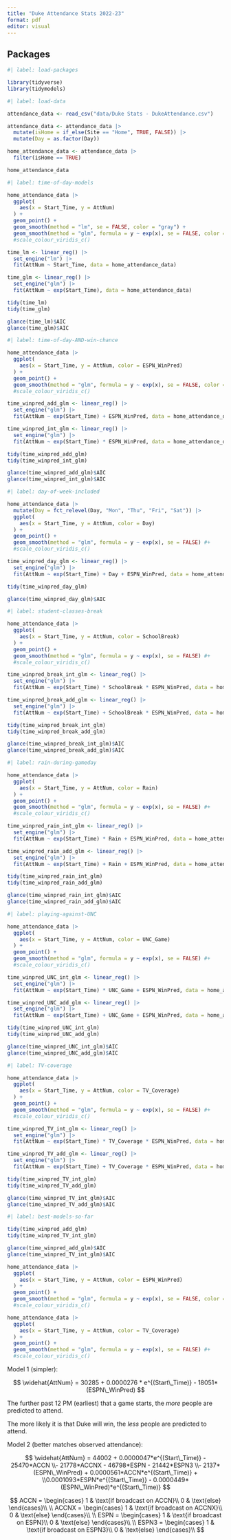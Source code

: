 ```yaml
---
title: "Duke Attendance Stats 2022-23"
format: pdf
editor: visual
---
```


## Packages

```r
#| label: load-packages

library(tidyverse)
library(tidymodels)

```

```r
#| label: load-data

attendance_data <- read_csv("data/Duke Stats - DukeAttendance.csv")

attendance_data <- attendance_data |>
  mutate(isHome = if_else(Site == "Home", TRUE, FALSE)) |>
  mutate(Day = as.factor(Day))

home_attendance_data <- attendance_data |>
  filter(isHome == TRUE)

home_attendance_data

```

```r
#| label: time-of-day-models

home_attendance_data |>
  ggplot(
    aes(x = Start_Time, y = AttNum)
  ) +
  geom_point() +
  geom_smooth(method = "lm", se = FALSE, color = "gray") +
  geom_smooth(method = "glm", formula = y ~ exp(x), se = FALSE, color = "orange") #+
  #scale_colour_viridis_c()

time_lm <- linear_reg() |>
  set_engine("lm") |>
  fit(AttNum ~ Start_Time, data = home_attendance_data)

time_glm <- linear_reg() |>
  set_engine("glm") |>
  fit(AttNum ~ exp(Start_Time), data = home_attendance_data)

tidy(time_lm)
tidy(time_glm)

glance(time_lm)$AIC
glance(time_glm)$AIC

```

```r
#| label: time-of-day-AND-win-chance

home_attendance_data |>
  ggplot(
    aes(x = Start_Time, y = AttNum, color = ESPN_WinPred)
  ) +
  geom_point() +
  geom_smooth(method = "glm", formula = y ~ exp(x), se = FALSE, color = "orange") #+
  #scale_colour_viridis_c()

time_winpred_add_glm <- linear_reg() |>
  set_engine("glm") |>
  fit(AttNum ~ exp(Start_Time) + ESPN_WinPred, data = home_attendance_data)

time_winpred_int_glm <- linear_reg() |>
  set_engine("glm") |>
  fit(AttNum ~ exp(Start_Time) * ESPN_WinPred, data = home_attendance_data)

tidy(time_winpred_add_glm)
tidy(time_winpred_int_glm)

glance(time_winpred_add_glm)$AIC
glance(time_winpred_int_glm)$AIC

```

```r
#| label: day-of-week-included

home_attendance_data |>
  mutate(Day = fct_relevel(Day, "Mon", "Thu", "Fri", "Sat")) |>
  ggplot(
    aes(x = Start_Time, y = AttNum, color = Day)
  ) +
  geom_point() +
  geom_smooth(method = "glm", formula = y ~ exp(x), se = FALSE) #+
  #scale_colour_viridis_c()

time_winpred_day_glm <- linear_reg() |>
  set_engine("glm") |>
  fit(AttNum ~ exp(Start_Time) + Day + ESPN_WinPred, data = home_attendance_data)

tidy(time_winpred_day_glm)

glance(time_winpred_day_glm)$AIC

```

```r
#| label: student-classes-break

home_attendance_data |>
  ggplot(
    aes(x = Start_Time, y = AttNum, color = SchoolBreak)
  ) +
  geom_point() +
  geom_smooth(method = "glm", formula = y ~ exp(x), se = FALSE) #+
  #scale_colour_viridis_c()

time_winpred_break_int_glm <- linear_reg() |>
  set_engine("glm") |>
  fit(AttNum ~ exp(Start_Time) * SchoolBreak * ESPN_WinPred, data = home_attendance_data)

time_winpred_break_add_glm <- linear_reg() |>
  set_engine("glm") |>
  fit(AttNum ~ exp(Start_Time) + SchoolBreak * ESPN_WinPred, data = home_attendance_data)

tidy(time_winpred_break_int_glm)
tidy(time_winpred_break_add_glm)

glance(time_winpred_break_int_glm)$AIC
glance(time_winpred_break_add_glm)$AIC

```

```r
#| label: rain-during-gameday

home_attendance_data |>
  ggplot(
    aes(x = Start_Time, y = AttNum, color = Rain)
  ) +
  geom_point() +
  geom_smooth(method = "glm", formula = y ~ exp(x), se = FALSE) #+
  #scale_colour_viridis_c()

time_winpred_rain_int_glm <- linear_reg() |>
  set_engine("glm") |>
  fit(AttNum ~ exp(Start_Time) * Rain + ESPN_WinPred, data = home_attendance_data)

time_winpred_rain_add_glm <- linear_reg() |>
  set_engine("glm") |>
  fit(AttNum ~ exp(Start_Time) + Rain + ESPN_WinPred, data = home_attendance_data)

tidy(time_winpred_rain_int_glm)
tidy(time_winpred_rain_add_glm)

glance(time_winpred_rain_int_glm)$AIC
glance(time_winpred_rain_add_glm)$AIC

```

```r
#| label: playing-against-UNC

home_attendance_data |>
  ggplot(
    aes(x = Start_Time, y = AttNum, color = UNC_Game)
  ) +
  geom_point() +
  geom_smooth(method = "glm", formula = y ~ exp(x), se = FALSE) #+
  #scale_colour_viridis_c()

time_winpred_UNC_int_glm <- linear_reg() |>
  set_engine("glm") |>
  fit(AttNum ~ exp(Start_Time) * UNC_Game + ESPN_WinPred, data = home_attendance_data)

time_winpred_UNC_add_glm <- linear_reg() |>
  set_engine("glm") |>
  fit(AttNum ~ exp(Start_Time) + UNC_Game + ESPN_WinPred, data = home_attendance_data)

tidy(time_winpred_UNC_int_glm)
tidy(time_winpred_UNC_add_glm)

glance(time_winpred_UNC_int_glm)$AIC
glance(time_winpred_UNC_add_glm)$AIC

```

```r
#| label: TV-coverage

home_attendance_data |>
  ggplot(
    aes(x = Start_Time, y = AttNum, color = TV_Coverage)
  ) +
  geom_point() +
  geom_smooth(method = "glm", formula = y ~ exp(x), se = FALSE) #+
  #scale_colour_viridis_c()

time_winpred_TV_int_glm <- linear_reg() |>
  set_engine("glm") |>
  fit(AttNum ~ exp(Start_Time) * TV_Coverage * ESPN_WinPred, data = home_attendance_data)

time_winpred_TV_add_glm <- linear_reg() |>
  set_engine("glm") |>
  fit(AttNum ~ exp(Start_Time) + TV_Coverage * ESPN_WinPred, data = home_attendance_data)

tidy(time_winpred_TV_int_glm)
tidy(time_winpred_TV_add_glm)

glance(time_winpred_TV_int_glm)$AIC
glance(time_winpred_TV_add_glm)$AIC

```

```r
#| label: best-models-so-far

tidy(time_winpred_add_glm)
tidy(time_winpred_TV_int_glm)

glance(time_winpred_add_glm)$AIC
glance(time_winpred_TV_int_glm)$AIC

home_attendance_data |>
  ggplot(
    aes(x = Start_Time, y = AttNum, color = ESPN_WinPred)
  ) +
  geom_point() +
  geom_smooth(method = "glm", formula = y ~ exp(x), se = FALSE, color = "orange") #+
  #scale_colour_viridis_c()

home_attendance_data |>
  ggplot(
    aes(x = Start_Time, y = AttNum, color = TV_Coverage)
  ) +
  geom_point() +
  geom_smooth(method = "glm", formula = y ~ exp(x), se = FALSE) #+
  #scale_colour_viridis_c()

```

Model 1 (simpler):

$$
\widehat{AttNum} = 30285 + 0.0000276 * e^{(Start\_Time)} - 18051*(ESPN\_WinPred)
$$

The further past 12 PM (earliest) that a game starts, the *more* people are predicted to attend.

The more likely it is that Duke will win, the *less* people are predicted to attend.

Model 2 (better matches observed attendance):

$$
\widehat{AttNum} = 44002 + 0.0000047*e^{(Start\_Time)} - 25470*ACCN 
\\- 21778*ACCNX - 46798*ESPN - 21442*ESPN3 
\\- 2137*(ESPN\_WinPred) + 0.0000561*ACCN*e^{(Start\_Time)} + \\0.0001093*ESPN*e^{(Start\_Time)} - 0.0000449*(ESPN\_WinPred)*e^{(Start\_Time)}
$$

$$
ACCN =
\begin{cases}
1 & \text{if broadcast on ACCN}\\
0 & \text{else}
\end{cases}\\
\\
ACCNX =
\begin{cases}
1 & \text{if broadcast on ACCNX}\\
0 & \text{else}
\end{cases}\\
\\
ESPN =
\begin{cases}
1 & \text{if broadcast on ESPN}\\
0 & \text{else}
\end{cases}\\
\\
ESPN3 =
\begin{cases}
1 & \text{if broadcast on ESPN3}\\
0 & \text{else}
\end{cases}\\
$$
